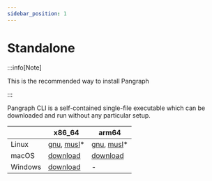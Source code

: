 ```yaml
---
sidebar_position: 1
---
```




# Standalone

:::info[Note]

This is the recommended way to install Pangraph

:::

Pangraph CLI is a self-contained single-file executable which can be downloaded and run without any particular setup.



|         | x86_64                                                                                                                                                                                                            | arm64                                                                                                                                                                                                               |
|---------|-------------------------------------------------------------------------------------------------------------------------------------------------------------------------------------------------------------------|---------------------------------------------------------------------------------------------------------------------------------------------------------------------------------------------------------------------|
| Linux   | [gnu](https://github.com/neherlab/pangraph/releases/latest/download/pangraph-x86_64-unknown-linux-gnu), [musl](https://github.com/neherlab/pangraph/releases/latest/download/pangraph-x86_64-unknown-linux-musl)* | [gnu](https://github.com/neherlab/pangraph/releases/latest/download/pangraph-aarch64-unknown-linux-gnu), [musl](https://github.com/neherlab/pangraph/releases/latest/download/pangraph-aarch64-unknown-linux-musl)* |
| macOS   | [download](https://github.com/neherlab/pangraph/releases/latest/download/pangraph-x86_64-apple-darwin)                                                                                                            | [download](https://github.com/neherlab/pangraph/releases/latest/download/pangraph-aarch64-apple-darwin)                                                                                                             |
| Windows | [download](https://github.com/neherlab/pangraph/releases/latest/download/pangraph-x86_64-pc-windows-gnu.exe)                                                                                                      | -                                                                                                                                                                                                                   |
